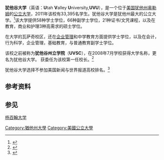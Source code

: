 {{expand|time=2014-07-23T06:57:04+00:00}}
{{Infobox university
|  width          = 100px
|  name           = 犹他谷大学
|  image          = [[File:UVU_Seal.png|200px]]
|  motto          = "Engage"
|  established    = 1941
|  type           = [[公立大学|公立大学]]
|  president      = {{link-en|Matthew S. Holland}}
|  city           = [[奥勒姆_(犹他州)|奥勒姆]]
|  state          = [[犹他州|犹他州]]
|  country        = {{USA}}
|  coor           = {{coord|40|16|40|N|111|42|50|W|type:edu_region:US-UT|display=inline,title}}
|  undergrad      = 31,556<ref>{{cite web|title=Tab C Enrollments|url=http://www.higheredutah.org/wp-content/uploads/2009/07/Tab-C-Enrollments2.pdf|publisher=Utah System of Higher Education|accessdate=March 24, 2013|deadurl=yes|archiveurl=https://web.archive.org/web/20130119081118/http://www.higheredutah.org/wp-content/uploads/2009/07/Tab-C-Enrollments2.pdf|archivedate=2013年1月19日}}</ref>
|  postgrad       =
|  postgrad_label =
|  faculty        =
|  campus         = [[郊区|郊区]]
|  colors         = [[绿色|绿色]]和[[金色|金色]]
|  mascot         = {{link-en|Utah Valley Wolverines}}
|  website        = [http://www.uvu.edu/ www.uvu.edu]
|  logo           = [[File:UVU-Institutional-Mark.png|80px]]
}}
'''犹他谷大学'''（英语：'''U'''tah '''V'''alley '''U'''niversity,'''UVU'''），是一个位于[[美国|美国]][[犹他州|犹他州]][[奥勒姆_(犹他州)|奥勒姆]]的[[公立大学|公立大学]]，2011年该校有33,395名学生。犹他谷大学是犹他州最大的公立大学。<ref>{{cite web |first=Genelle |last=Pugmire |url=http://www.heraldextra.com/news/local/central/orem/article_c119ef1b-514b-5b29-b9bd-49b55dcd19cc.html |title=By head count, UVU now largest state university in Utah |publisher=Daily Herald |date=October 13, 2011 |accessdate=March 29, 2012 |archive-date=2011-10-13 |archive-url=https://web.archive.org/web/20111013040000/http://www.heraldextra.com/news/local/central/orem/article_c119ef1b-514b-5b29-b9bd-49b55dcd19cc.html |dead-url=no }}</ref>该大学提供58种学士学位，66种副学士学位，21种证书/文凭课程，以及在教育，商业和护理3种高需求的硕士学位。

在大学的瓦萨奇校区，还在[[企业管理|企业管理]]和中学教育方面提供学士学位，以及在会计，行为科学，企业管理，基础教育，与普通教育副学士学位。

该校之前被称为'''犹他谷州立学院'''（'''UVSC'''），在2008年7月学校获得大学名称，更名为犹他谷大学。 {{link-en|Matthew S. Holland}}获委任为该校第一任校长。<ref>{{cite web |url=http://media.www.uvureview.com/media/storage/paper982/news/2009/06/22/News/University.Key.Passed.To.Pres.Holland-3748808.shtml |title=存档副本 |accessdate=2009-05-12 |deadurl=yes |archiveurl=https://web.archive.org/web/20090627084406/http://media.www.uvureview.com/media/storage/paper982/news/2009/06/22/News/University.Key.Passed.To.Pres.Holland-3748808.shtml |archivedate=2009-06-27 }}</ref>

犹他谷大学选择不参加美国新闻与世界报道高校排名。<ref>{{cite web |url=http://colleges.usnews.rankingsandreviews.com/best-colleges/orem-ut/utah-valley-4027 |title=Utah Valley University |publisher=US News |accessdate=March 29, 2012 |archive-date=2010-02-10 |archive-url=https://web.archive.org/web/20100210000011/http://colleges.usnews.rankingsandreviews.com/best-colleges/orem-ut/utah-valley-4027 |dead-url=no }}</ref>

==参考资料==
{{reflist}}

==参见==
[[杨百翰大学|杨百翰大学]]

[[Category:猶他州大學|Category:猶他州大學]]
[[Category:美國公立大學|Category:美國公立大學]]